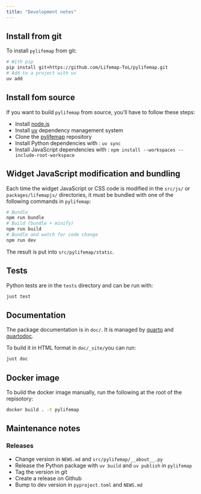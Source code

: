 ```yaml
---
title: "Development notes"
---
```



## Install from git

To install `pylifemap` from git:

```sh 
# With pip
pip install git+https://github.com/Lifemap-ToL/pylifemap.git
# Add to a project with uv
uv add 
```

## Install fom source

If you want to build `pylifemap` from source, you'll have to follow these steps:

- Install [node.js](https://nodejs.org/en)
- Install [uv](https://docs.astral.sh/uv/) dependency management system
- Clone the [pylifemap](https://github.com/Lifemap-ToL/pylifemap) repository
- Install Python dependencies with : `uv sync`
- Install JavaScript dependencies with : `npm install --workspaces --include-root-workspace`


## Widget JavaScript modification and bundling

Each time the widget JavaScript or CSS code is modified in the `src/js/` or `packages/lifemapjs/` directories, it must be bundled with one of the following commands in `pylifemap`:

```sh
# Bundle
npm run bundle
# Build (bundle + minify)
npm run build
# Bundle and watch for code change
npm run dev
```

The result is put into `src/pylifemap/static`. 

## Tests

Python tests are in the `tests` directory and can be run with:

```sh
just test
```

## Documentation

The package documentation is in `doc/`. It is managed by [quarto](https://quarto.org) and [quartodoc](https://machow.github.io/quartodoc/).

To build it in HTML format in `doc/_site/`you can run:

```sh
just doc
```

## Docker image

To build the docker image manually, run the following at the root of the repisotory:

```sh
docker build . -t pylifemap
```


## Maintenance notes

### Releases

- Change version in `NEWS.md` and `src/pylifemap/__about__.py`
- Release the Python package with `uv build` and `uv publish` in `pylifemap`
- Tag the version in git
- Create a release on Github
- Bump to dev version in `pyproject.toml` and `NEWS.md`

